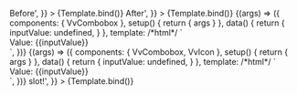 
<Meta
	title="Components/Combobox/Slots"
	component={VvCombobox}
	args={defaultArgs}
	argTypes={argTypes}
/>

<Canvas>
	<Story
		name="Before"
		play={defaultTest}
		args={{
			before: '<div class="vv-badge vv-badge--sm uppercase">Before</vv-badge>',
		}}
	>
		{Template.bind()}
	</Story>
</Canvas>

<Canvas>
	<Story
		name="After"
		play={defaultTest}
		args={{
			after: '<div class="vv-badge vv-badge--sm uppercase">After</vv-badge>',
		}}
	>
		{Template.bind()}
	</Story>
</Canvas>

<Canvas>
	<Story
		name="Label"
		play={defaultTest}
		args={{
			multiple: true,
		}}
	>
		{(args) => ({
			components: { VvCombobox },
			setup() {
				return { args }
			},
			data() {
				return {
					inputValue: undefined,
				}
			},
			template: /*html*/ `
				<vv-combobox v-bind="args" v-model="inputValue" :data-testData="inputValue" data-testId="element">
					<template #before v-if="args.before"><div class="pl-sm flex" v-html="args.before"></div></template>
					<template #hint v-if="args.hint"><span v-html="args.hint"></span></template>
					<template #after v-if="args.after"><div class="pr-sm flex" v-html="args.after"></div></template>
					<template #value="{ selectedOptions }">
						<div class="flex gap-xs">
							<div v-for="(option, index) in selectedOptions" :key="index" class="vv-badge vv-badge--sm uppercase">{{option}}</vv-badge>
						</div>
					</template>
				</vv-combobox>
				<div>Value: <span data-testId="value">{{inputValue}}</span></div> 
			`,
		})}
	</Story>
</Canvas>

<Canvas>
	<Story
		name="Option"
		play={defaultTest}
		args={{
			multiple: true,
		}}
	>
		{(args) => ({
			components: { VvCombobox, VvIcon },
			setup() {
				return { args }
			},
			data() {
				return {
					inputValue: undefined,
				}
			},
			template: /*html*/ `
				<vv-combobox v-bind="args" v-model="inputValue" :data-testData="inputValue" data-testId="element">
					<template #before v-if="args.before"><div class="pl-sm flex" v-html="args.before"></div></template>
					<template #hint v-if="args.hint"><span v-html="args.hint"></span></template>
					<template #after v-if="args.after"><div class="pr-sm flex" v-html="args.after"></div></template>
					<template #option="{ option, selected }">
						<div class="flex items-center" :class="{ 'bg-brand text-white n-sm p-sm': selected }">
							<vv-icon :name="selected ? 'check-circle' : 'circle'" class="relative m-0 p-0" />
							<div class="flex-1 pl-sm">{{ option }}</div>
						</div>
					</template>
				</vv-combobox>
				<div>Value: <span data-testId="value">{{inputValue}}</span></div> 
			`,
		})}
	</Story>
</Canvas>

<Canvas>
	<Story
		name="Hint"
		play={defaultTest}
		args={{
			hint: 'Hint <em class="italic">slot!</em>',
		}}
	>
		{Template.bind()}
	</Story>
</Canvas>
